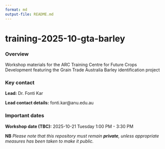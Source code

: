 ```yaml
---
format: md
output-file: README.md
---
```


# training-2025-10-gta-barley

### Overview

Workshop materials for the ARC Training Centre for Future Crops Development featuring the Grain Trade Australia Barley identification project

### Key contact

**Lead:** Dr. Fonti Kar

**Lead contact details:** fonti.kar@anu.edu.au

### Important dates

**Workshop date (TBC):** 2025-10-21 Tuesday 1:00 PM - 3:30 PM

**NB** *Please note that this repository must remain **private**, unless
appropriate measures has been taken to make it public.*
